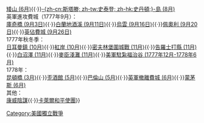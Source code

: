 {{Campaign|
name=[[費城戰役]]
|raw_name=Campaignbox 費城戰役
|battles=前奏：<br/>[[邦德溪戰役|邦德溪 (1777年4月)]]{{·}}[[矮山戰役|矮山 (6月)]]{{·}}[[史泰登島戰役|-{zh-cn:斯塔滕; zh-tw:史泰登; zh-hk:史丹頓;}-島 (8月)]]<br/>英軍進攻費城（1777年9月）：<br/>[[庫奇橋之戰|庫奇橋 (9月3日)]]{{·}}[[布兰迪万河战役|白蘭地酒溪 (9月11日)]]{{·}}[[烏雲之戰|烏雲 (9月16日)]]{{·}}[[佩奧利戰役|佩奧利 (9月20日)]]{{·}}[[英佔費城時期|英佔費城 (9月26日)]]<br/>1777年秋冬季：<br/>[[日耳曼敦战役|日耳曼鎮 (10月)]]{{·}}[[紅岸戰役|紅岸 (10月)]]{{·}}[[密夫林堡圍城戰|密夫林堡圍城戰 (11月)]]{{·}}[[告羅士打縣之戰|告羅士打縣 (11月)]]{{·}}[[怀特马什战役|白沼澤 (11月)]]{{·}}[[麥臣淺灘之戰|麥臣淺灘 (11月)]]{{·}}[[福治谷|美軍駐紮福治谷 (1777年12月-1778年6月)]]<br/>1778年：<br/>[[昆頓橋之戰|昆頓橋 (3月)]]{{·}}[[歪酒館之戰|歪酒館 (5月)]]{{·}}[[巴倫山戰役|巴倫山 (5月)]]{{·}}[[英佔費城時期|英軍撤離費城 (6月)]]{{·}}[[蒙茅斯战役|蒙茅斯 (6月)]]<br/>其他：<br/>[[康威陰謀]]{{·}}[[卡萊爾和平使團]]}}<noinclude>[[Category:美國獨立戰爭]]</noinclude>